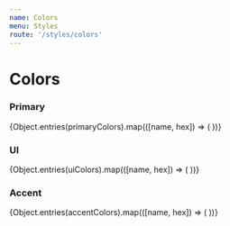 ```yaml
---
name: Colors
menu: Styles
route: '/styles/colors'
---
```




# Colors 

### Primary 
<div>
{Object.entries(primaryColors).map(([name, hex]) => (
    <ColorBox name={name} hex={hex} />
))}
</div>

### UI
<div>
{Object.entries(uiColors).map(([name, hex]) => (
    <ColorBox name={name} hex={hex} />
))}
</div>

### Accent
<div>
{Object.entries(accentColors).map(([name, hex]) => (
    <ColorBox name={name} hex={hex} />
))}
</div>
